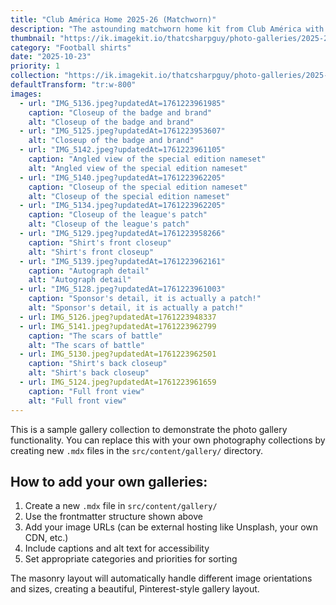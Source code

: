 ```yaml
---
title: "Club América Home 2025-26 (Matchworn)"
description: "The astounding matchworn home kit from Club América with custom Independence Day nameset"
thumbnail: "https://ik.imagekit.io/thatcsharpguy/photo-galleries/2025-26-club-america-home-matchworn/tr:w-800,h-600/IMG_5136.jpeg?updatedAt=1761223961985"
category: "Football shirts"
date: "2025-10-23"
priority: 1
collection: "https://ik.imagekit.io/thatcsharpguy/photo-galleries/2025-26-club-america-home-matchworn"
defaultTransform: "tr:w-800"
images:
  - url: "IMG_5136.jpeg?updatedAt=1761223961985"
    caption: "Closeup of the badge and brand"
    alt: "Closeup of the badge and brand"
  - url: "IMG_5125.jpeg?updatedAt=1761223953607"
    alt: "Closeup of the badge and brand"
  - url: "IMG_5142.jpeg?updatedAt=1761223961105"
    caption: "Angled view of the special edition nameset"
    alt: "Angled view of the special edition nameset"
  - url: "IMG_5140.jpeg?updatedAt=1761223962205"
    caption: "Closeup of the special edition nameset"
    alt: "Closeup of the special edition nameset"
  - url: "IMG_5134.jpeg?updatedAt=1761223962205"
    caption: "Closeup of the league's patch"
    alt: "Closeup of the league's patch"
  - url: "IMG_5129.jpeg?updatedAt=1761223958266"
    caption: "Shirt's front closeup"
    alt: "Shirt's front closeup"
  - url: "IMG_5139.jpeg?updatedAt=1761223962161"
    caption: "Autograph detail"
    alt: "Autograph detail"
  - url: "IMG_5128.jpeg?updatedAt=1761223961003"
    caption: "Sponsor's detail, it is actually a patch!"
    alt: "Sponsor's detail, it is actually a patch!"
  - url: IMG_5126.jpeg?updatedAt=1761223948337
  - url: IMG_5141.jpeg?updatedAt=1761223962799
    caption: "The scars of battle"
    alt: "The scars of battle"
  - url: IMG_5130.jpeg?updatedAt=1761223962501
    caption: "Shirt's back closeup"
    alt: "Shirt's back closeup"
  - url: IMG_5124.jpeg?updatedAt=1761223961659
    caption: "Full front view"
    alt: "Full front view"
---
```


This is a sample gallery collection to demonstrate the photo gallery functionality. You can replace this with your own photography collections by creating new `.mdx` files in the `src/content/gallery/` directory.

## How to add your own galleries:

1. Create a new `.mdx` file in `src/content/gallery/`
2. Use the frontmatter structure shown above
3. Add your image URLs (can be external hosting like Unsplash, your own CDN, etc.)
4. Include captions and alt text for accessibility
5. Set appropriate categories and priorities for sorting

The masonry layout will automatically handle different image orientations and sizes, creating a beautiful, Pinterest-style gallery layout.
